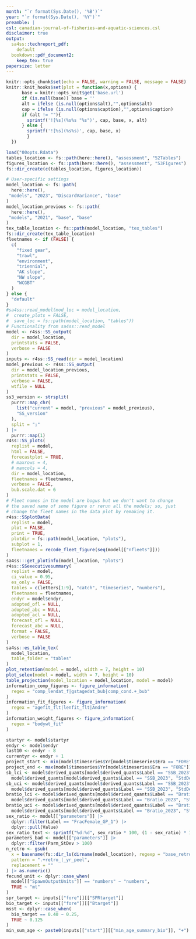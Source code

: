 ```yaml
---
month: "`r format(Sys.Date(), '%B')`"
year: "`r format(Sys.Date(), '%Y')`"
preamble: |
csl: canadian-journal-of-fisheries-and-aquatic-sciences.csl
disclaimer: true
output:
  sa4ss::techreport_pdf:
    default
  bookdown::pdf_document2:
    keep_tex: true
papersize: letter
---
```


```r
knitr::opts_chunk$set(echo = FALSE, warning = FALSE, message = FALSE)
knitr::knit_hooks$set(plot = function(x,options) {
      base = knitr::opts_knit$get('base.url')
      if (is.null(base)) base = ''
      alt = ifelse (is.null(options$alt),"",options$alt)
      cap = ifelse (is.null(options$caption),"",options$caption)
      if (alt != ""){
        sprintf('![%s](%s%s "%s")', cap, base, x, alt)
      } else {
        sprintf('![%s](%s%s)', cap, base, x)
        }
  })

load("00opts.Rdata")
tables_location <- fs::path(here::here(), "assessment", "52Tables")
figures_location <- fs::path(here::here(), "assessment", "53Figures")
fs::dir_create(c(tables_location, figures_location))
```

```r
# User-specific settings
model_location <- fs::path(
  here::here(),
 "models", "2023", "DiscardVariance", "base"
)
model_location_previous <- fs::path(
  here::here(),
 "models", "2021", "base", "base"
)
tex_table_location <- fs::path(model_location, "tex_tables")
fs::dir_create(tex_table_location)
fleetnames <- if (FALSE) {
  c(
    "fixed gear",
    "trawl",
    "environment",
    "triennial",
    "AK slope",
    "NW slope",
    "WCGBT"
  )
} else {
  "default"
}
#sa4ss::read_model(mod_loc = model_location,
#  create_plots = FALSE,
#  save_loc = fs::path(model_location, "tables"))
# Functionality from sa4ss::read_model
model <- r4ss::SS_output(
  dir = model_location,
  printstats = FALSE,
  verbose = FALSE
)
inputs <- r4ss::SS_read(dir = model_location)
model_previous <- r4ss::SS_output(
  dir = model_location_previous,
  printstats = FALSE,
  verbose = FALSE,
  wtfile = NULL
)
ss3_version <- strsplit(
  purrr::map_chr(
    list("current" = model, "previous" = model_previous),
    "SS_version"
  ),
  split = ";"
) |>
  purrr::map(1)
r4ss::SS_plots(
  replist = model,
  html = FALSE,
  forecastplot = TRUE,
  # maxrows = 4,
  # maxcols = 4,
  dir = model_location,
  fleetnames = fleetnames,
  verbose = FALSE,
  bub.scale.dat = 6
)
# Fleet names in the model are bogus but we don't want to change
# the saved name of some figure or rerun all the models; so, just
# change the fleet names in the data plot by remaking it.
r4ss::SSplotData(
  replist = model,
  plot = FALSE,
  print = TRUE,
  plotdir = fs::path(model_location, "plots"),
  subplot = 1,
  fleetnames = recode_fleet_figure(seq(model[["nfleets"]]))
)
sa4ss:::get_plotinfo(model_location, "plots")
r4ss::SSexecutivesummary(
  replist = model,
  ci_value = 0.95,
  es_only = FALSE,
  tables = c(letters[1:9], "catch", "timeseries", "numbers"),
  fleetnames = fleetnames,
  endyr = model$endyr,
  adopted_ofl = NULL,
  adopted_abc = NULL,
  adopted_acl = NULL,
  forecast_ofl = NULL,
  forecast_abc = NULL,
  format = FALSE,
  verbose = FALSE
)
sa4ss::es_table_tex(
  model_location,
  table_folder = "tables"
)
plot_retention(model = model, width = 7, height = 10)
plot_selex(model = model, width = 7, height = 10)
table_projection(model_location = model_location, model = model)
information_comp_figures <- figure_information(
  regex = "comp_lendat_f|gstagedat_bub|comp_cond.+_bub"
)
information_fit_figures <- figure_information(
  regex = "agefit_flt|lenfit_flt|Andre"
)
information_weight_figures <- figure_information(
  regex = "bodywt_fit"
)
```

```r
startyr <- model$startyr
endyr <- model$endyr
last10 <- endyr - 8
currentyr <- endyr + 1
project_start <- min(model$timeseries$Yr[model$timeseries$Era == "FORE"])
project_end <- max(model$timeseries$Yr[model$timeseries$Era == "FORE"])
sb_lci <- model$derived_quants[model$derived_quants$Label == "SSB_2023", "Value"] - qnorm(1 - (1 - 0.95)/2) * 
  model$derived_quants[model$derived_quants$Label == "SSB_2023", "StdDev"]
sb_uci <- model$derived_quants[model$derived_quants$Label == "SSB_2023", "Value"] + qnorm(1 - (1 - 0.95)/2) * 
  model$derived_quants[model$derived_quants$Label == "SSB_2023", "StdDev"]
bratio_lci <- model$derived_quants[model$derived_quants$Label == "Bratio_2023", "Value"] - qnorm(1 - (1 - 0.95)/2) * 
  model$derived_quants[model$derived_quants$Label == "Bratio_2023", "StdDev"]
bratio_uci <- model$derived_quants[model$derived_quants$Label == "Bratio_2023", "Value"] + qnorm(1 - (1 - 0.95)/2) * 
  model$derived_quants[model$derived_quants$Label == "Bratio_2023", "StdDev"]
sex_ratio <- model[["parameters"]] |>
  dplyr::filter(Label == "FracFemale_GP_1") |>
  dplyr::pull(Value)
sex_ratio_text <- sprintf("%d:%d", sex_ratio * 100, (1 - sex_ratio) * 100)
parameters_bad <- model[["parameters"]] |>
  dplyr::filter(Parm_StDev > 100)
n_retro <- gsub(
  x = basename(fs::dir_ls(dirname(model_location), regexp = "base_retro")),
  pattern = ".+retro_|_yr_peel",
  replacement = ""
) |> as.numeric()
fecund_unit <- dplyr::case_when(
  model[["SpawnOutputUnits"]] == "numbers" ~ "numbers",
  TRUE ~ "mt"
)
spr_target <- inputs[["fore"]][["SPRtarget"]]
bio_target <- inputs[["fore"]][["Btarget"]]
msst <- dplyr::case_when(
  bio_target == 0.40 ~ 0.25,
  TRUE ~ 0.125
)
min_sum_age <- paste0(inputs[["start"]][["min_age_summary_bio"]], "+")
```
